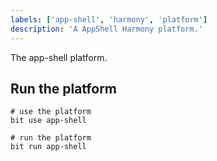 ```yaml
---
labels: ['app-shell', 'harmony', 'platform']
description: 'A AppShell Harmony platform.'
---
```


The app-shell platform.

## Run the platform

```
# use the platform
bit use app-shell

# run the platform
bit run app-shell
``` 
